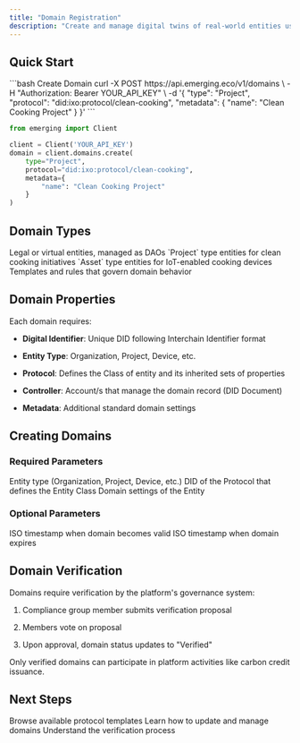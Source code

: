 ```yaml
---
title: "Domain Registration"
description: "Create and manage digital twins of real-world entities using the IXO Spatial Web Platform"
---
```


## Quick Start

<CodeGroup>
  ```bash Create Domain
  curl -X POST https://api.emerging.eco/v1/domains \
    -H "Authorization: Bearer YOUR_API_KEY" \
    -d '{
      "type": "Project",
      "protocol": "did:ixo:protocol/clean-cooking",
      "metadata": {
        "name": "Clean Cooking Project"
      }
    }'
  ```

  ```python
  from emerging import Client

  client = Client('YOUR_API_KEY')
  domain = client.domains.create(
      type="Project",
      protocol="did:ixo:protocol/clean-cooking",
      metadata={
          "name": "Clean Cooking Project"
      }
  )
  ```
</CodeGroup>

## Domain Types

<CardGroup>
  <Card title="Organizations" icon="building">
    Legal or virtual entities, managed as DAOs
  </Card>

  <Card title="Projects" icon="diagram-project">
    `Project` type entities for clean cooking initiatives
  </Card>

  <Card title="Assets" icon="microchip">
    `Asset` type entities for IoT-enabled cooking devices
  </Card>

  <Card title="Protocols" icon="file-code">
    Templates and rules that govern domain behavior
  </Card>

  <Card title="Oracles" icon="sparkles" />

  <Card title="Requests" icon="sparkles" />
</CardGroup>

## Domain Properties

Each domain requires:

* **Digital Identifier**: Unique DID following Interchain Identifier format

* **Entity Type**: Organization, Project, Device, etc.

* **Protocol**: Defines the Class of entity and its inherited sets of properties

* **Controller**: Account/s that manage the domain record (DID Document)

* **Metadata**: Additional standard domain settings

## Creating Domains

### Required Parameters

<ResponseField name="type" type="string" required>
  Entity type (Organization, Project, Device, etc.)
</ResponseField>

<ResponseField name="class" type="string" required>
  DID of the Protocol that defines the Entity Class
</ResponseField>

<ResponseField name="metadata" type="object">
  Domain settings of the Entity
</ResponseField>

### Optional Parameters

<ResponseField name="validFrom" type="string">
  ISO timestamp when domain becomes valid
</ResponseField>

<ResponseField name="validUntil" type="string">
  ISO timestamp when domain expires
</ResponseField>

## Domain Verification

Domains require verification by the platform's governance system:

1. Compliance group member submits verification proposal

2. Members vote on proposal

3. Upon approval, domain status updates to "Verified"

<Tip>
  Only verified domains can participate in platform activities like carbon credit issuance.
</Tip>

## Next Steps

<CardGroup>
  <Card title="Protocol Templates" icon="book">
    Browse available protocol templates
  </Card>

  <Card title="Entity Management" icon="gear">
    Learn how to update and manage domains
  </Card>

  <Card title="Governance Guide" icon="scale-balanced">
    Understand the verification process
  </Card>
</CardGroup>